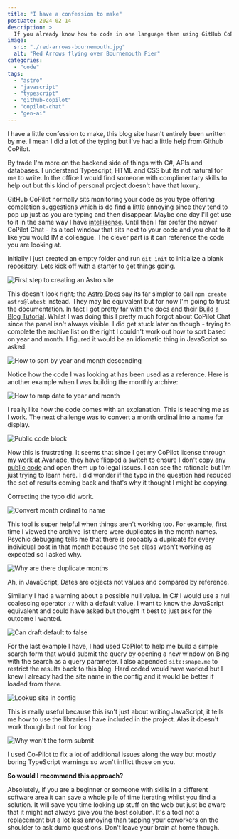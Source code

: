 ```yaml
---
title: "I have a confession to make"
postDate: 2024-02-14
description: >
  If you already know how to code in one language then using GitHub CoPilot Chat can be super helpful as a virtual colleague when you are working in new or unfamiliar territory.
image:
  src: "./red-arrows-bournemouth.jpg"
  alt: "Red Arrows flying over Bournemouth Pier"
categories:
  - "code"
tags:
  - "astro"
  - "javascript"
  - "typescript"
  - "github-copilot"
  - "copilot-chat"
  - "gen-ai"
---
```

I have a little confession to make, this blog site hasn't entirely been written by me. I mean I did a lot of the typing but I've had a little help from Github CoPilot.

By trade I'm more on the backend side of things with C#, APIs and databases. I understand Typescript, HTML and CSS but its not natural for me to write. In the office I would find someone with complimentary skills to help out but this kind of personal project doesn't have that luxury.

GitHub CoPilot normally sits monitoring your code as you type offering completion suggestions which is do find a little annoying since they tend to pop up just as you are typing and then disappear. Maybe one day I'll get use to it in the same way I have [intellisense](https://learn.microsoft.com/en-us/visualstudio/ide/using-intellisense?view=vs-2022). Until then I far prefer the newer CoPilot Chat - its a tool window that sits next to your code and you chat to it like you would IM a colleague. The clever part is it can reference the code you are looking at.

Initially I just created an empty folder and run `git init` to initialize a blank repository. Lets kick off with a starter to get things going.

![First step to creating an Astro site](./astro-site-first-step.png)

This doesn't look right; the [Astro Docs](https://docs.astro.build/en/getting-started/) say its far simpler to call `npm create astro@latest` instead. They may be equivalent but for now I'm going to trust the documentation. In fact I got pretty far with the docs and their [Build a Blog Tutorial](https://docs.astro.build/en/tutorial/0-introduction/). Whilst I was doing this I pretty much forgot about CoPilot Chat since the panel isn't always visible. I did get stuck later on though - trying to complete the archive list on the right I couldn't work out how to sort based on year and month. I figured it would be an idiomatic thing in JavaScript so asked:

![How to sort by year and month descending](./sort-year-month.png)

Notice how the code I was looking at has been used as a reference. Here is another example when I was building the monthly archive:

![How to map date to year and month](./map-date-to-year-month.png)

I really like how the code comes with an explanation. This is teaching me as I work. The next challenge was to convert a month ordinal into a name for display. 

![Public code block](./public-code-block.png)

Now this is frustrating. It seems that since I get my CoPilot license through my work at Avanade, they have flipped a switch to ensure I don't [copy any public code](https://docs.github.com/en/copilot/configuring-github-copilot/configuring-github-copilot-settings-on-githubcom#enabling-or-disabling-duplication-detection) and open them up to legal issues. I can see the rationale but I'm just trying to learn here. I did wonder if the typo in the question had reduced the set of results coming back and that's why it thought I might be copying.

Correcting the typo did work.

![Convert month ordinal to name](./convert-month-ordinal-to-name.png)

This tool is super helpful when things aren't working too. For example, first time I viewed the archive list there were duplicates in the month names. Psychic debugging tells me that there is probably a duplicate for every individual post in that month because the `Set` class wasn't working as expected so I asked why.

![Why are there duplicate months](./why-duplicate-months.png)

Ah, in JavaScript, Dates are objects not values and compared by reference.

Similarly I had a warning about a possible null value. In C# I would use a null coalescing operator `??` with a default value. I want to know the JavaScript equivalent and could have asked but thought it best to just ask for the outcome I wanted.

![Can draft default to false](./draft-undefined.png)

For the last example I have, I had used CoPilot to help me build a simple search form that would submit the query by opening a new window on Bing with the search as a query parameter. I also appended `site:snape.me` to restrict the results back to this blog. Hard coded would have worked but I knew I already had the site name in the config and it would be better if loaded from there.

![Lookup site in config](./lookup-site-config.png)

This is really useful because this isn't just about writing JavaScript, it tells me how to use the libraries I have included in the project. Alas it doesn't work though but not for long:

![Why won't the form submit](./why-wont-form-submit.png)

I used Co-Pilot to fix a lot of additional issues along the way but mostly boring TypeScript warnings so won't inflict those on you.

**So would I recommend this approach?** 

Absolutely, if you are a beginner or someone with skills in a different software area it can save a whole pile of time iterating whilst you find a solution. It will save you time looking up stuff on the web but just be aware that it might not always give you the best solution. It's a tool not a replacement but a lot less annoying than tapping your coworkers on the shoulder to ask dumb questions. Don't leave your brain at home though.

